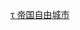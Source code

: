 {{Navbox with collapsible groups
| name  = 帝国自由城市
| state = {{{state|<noinclude>expanded</noinclude>}}}
| title = [[神圣罗马帝国]]中的[[帝国自由城市]]
| bodyclass = hlist

| image = [[File:Holy Roman Empire 1648 Imperial cities.png|175px]]<br><small>1648年的帝国自由城市</small>

| sect1  = 至1792年
| state1 = off
| list1  =
* [[亚琛帝国自由市|亚琛]]
* [[阿伦 (巴登-符腾堡州)|阿伦]]
* [[奥格斯堡]]
* [[里斯河畔比伯拉赫|比伯拉赫]]
* [[博普芬根]]
* [[不来梅州|不来梅]]{{smallsup|H}}
* [[巴特布豪|布豪]]
* [[腓特烈港 (德国)|布赫霍恩]]
* [[科隆]]{{smallsup|H}}
* [[丁克尔斯比尔]]
* [[多特蒙德]]{{smallsup|H}}
* [[埃斯林根]]
* [[法兰克福自由市|法兰克福]]
* [[弗里德贝格]]
* [[根根巴赫]]
* [[布伦茨河畔金根|金根]]
* [[戈斯拉尔]]{{smallsup|H}}
* [[汉堡]]{{smallsup|H}}
* [[海尔布隆]]
* [[阿尔戈伊地区伊斯尼|伊斯尼]]
* [[考夫博伊伦]]
* {{le|肯普滕帝国自由市|Free Imperial City of Kempten|肯普滕}}
* {{le|凯瑟尼赫|Kessenich}}
* [[阿尔戈伊地区洛伊特基希|洛伊特基希]]
* [[林道 (城市)|林道]]
* [[吕贝克自由市|吕贝克]]{{smallsup|H}}
* [[梅明根]]
* [[米尔豪森]]
* [[米卢斯|缪尔豪森]]{{smallsup|D, S}}
* [[北豪森|诺德豪森]]
* [[讷德林根]]
* {{le|纽伦堡帝国自由市|Free Imperial City of Nuremberg|纽伦堡}}
* [[奥芬堡]]
* [[普富伦多夫]]
* [[拉芬斯堡]]
* [[雷根斯堡]]
* [[罗伊特林根]]
* [[罗滕堡 (陶伯河)|罗滕堡]]
* [[罗特魏尔]]{{smallsup|S}}
* [[施瓦本格明德]]
* [[施韦比施哈尔]]
* [[施韦因富特]]
* [[施派尔]]
* [[于贝尔林根]]
* {{le|乌尔姆帝国自由市|Free Imperial City of Ulm|乌尔姆}}
* [[阿尔高地区旺根|旺根]]
* [[魏尔德尔斯塔特|魏尔]]
* [[拜恩州魏森堡|魏森堡（拜恩）]]
* [[韦茨拉尔]]
* [[巴特温普芬|温普芬]]
* [[巴特温茨海姆|温茨海姆]]
* [[沃尔姆斯]]
* [[策尔阿姆哈尔梅尔斯巴|策尔]]

| sect2  = 1792年时已失去地位或已不属于神圣罗马帝国的城市
| state2 = off
| list2  =
* [[巴塞尔]]{{smallsup|S}}
* [[伯尔尼]]{{smallsup|S}}
* {{le|贝桑松帝国自由市|Free Imperial City of Besançon|贝桑松}}
* {{le|布拉克尔 (德国)|Brakel, Germany|布拉克尔}}
* [[康布雷]]
* [[迪森霍芬]]
* [[多瑙韦尔特]]
* [[杜伊斯堡]]
* [[迪伦]]
* [[格尔恩豪森]]
* [[阿盖诺|哈根瑙]]{{smallsup|D}}
* [[黑尔福德]]
* [[凯塞尔斯贝尔]]{{smallsup|D}}
* [[科尔马 (上莱茵省)|科尔马]]{{smallsup|D}}
* [[康斯坦茨]]
* [[兰道]]{{smallsup|D}}
* [[莱姆戈]]
* [[卢塞恩]]{{smallsup|S}}
* [[美因茨]]
* [[梅斯]]
* [[曼斯泰 (上莱茵省)|曼斯泰]]{{smallsup|D}}
* [[奥贝尔奈 (下莱茵省)|奥贝尔奈]]{{smallsup|D}}
* {{le|普费德斯海姆|Pfeddersheim}}
* [[莱茵费尔登]]
* [[罗塞姆 (下莱茵省)|罗斯海姆]]{{smallsup|D}}
* [[圣加仑]]{{smallsup|S}}
* [[萨尔雷布尔 (摩泽尔省)|萨尔雷布尔]]
* [[沙夫豪森]]{{smallsup|S}}
* [[施马尔卡尔登]]
* [[塞莱斯塔 (下莱茵省)|施莱施塔特]]{{smallsup|D}}
* [[索斯特]]{{smallsup|H}}
* [[索洛图恩]]{{smallsup|S}}
* [[斯特拉斯堡|史特拉斯堡]]
* [[图勒 (默尔特-摩泽尔省)|图勒]]
* [[蒂尔凯姆|图尔克海姆]]{{smallsup|D}}
* [[费尔登]]
* [[凡尔登]]
* [[瓦尔堡]]
* [[维桑堡|魏森堡（阿尔萨斯）]]{{smallsup|D}}
* [[苏黎世]]{{smallsup|S}}
| below      = 
* {{smallsup|D}} {{le|十市同盟|Décapole}}成员
* {{smallsup|H}} [[汉萨同盟]]成员
* {{smallsup|S}} [[旧瑞士邦联|瑞士邦联]]成员
}}<noinclude>

{{collapsible option}}

[[Category:帝国自由城市|τ 帝国自由城市]]
</noinclude>